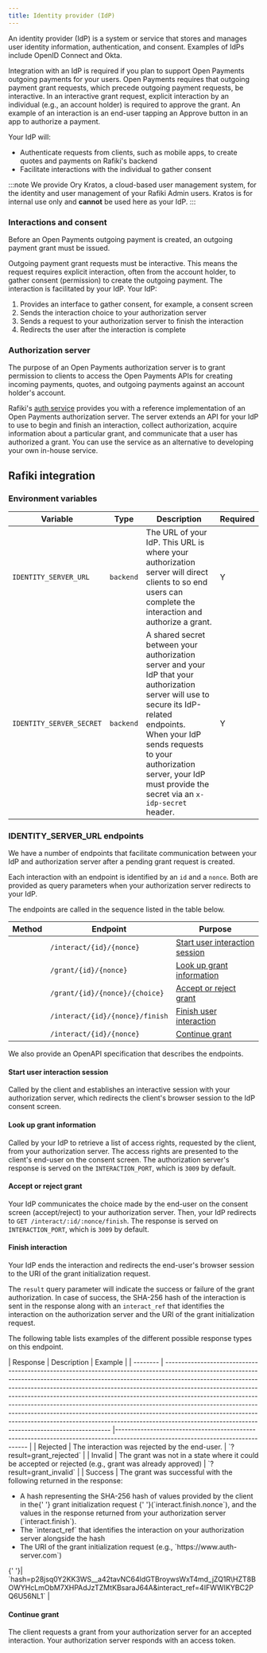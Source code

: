 ```yaml
---
title: Identity provider (IdP)
---
```



An identity provider (IdP) is a system or service that stores and manages user identity information, authentication, and consent. Examples of IdPs include OpenID Connect and Okta.

Integration with an IdP is required if you plan to support <LinkOut href="https://openpayments.dev">Open Payments</LinkOut> outgoing payments for your users. Open Payments requires that outgoing payment grant requests, which precede outgoing payment requests, be interactive. In an interactive grant request, explicit interaction by an individual (e.g., an account holder) is required to approve the grant. An example of an interaction is an end-user tapping an Approve button in an app to authorize a payment.

Your IdP will:

- Authenticate requests from clients, such as mobile apps, to create quotes and payments on Rafiki's backend
- Facilitate interactions with the individual to gather consent

:::note
We provide Ory Kratos, a cloud-based user management system, for the identity and user management of your Rafiki Admin users. Kratos is for internal use only and **cannot** be used here as your IdP.
:::

### Interactions and consent

Before an Open Payments outgoing payment is created, an outgoing payment grant must be issued.

Outgoing payment grant requests must be interactive. This means the request requires explicit interaction, often from the account holder, to gather consent (permission) to create the outgoing payment. The interaction is facilitated by your IdP. Your IdP:

1. Provides an interface to gather consent, for example, a consent screen
2. Sends the interaction choice to your authorization server
3. Sends a request to your authorization server to finish the interaction
4. Redirects the user after the interaction is complete

### Authorization server

The purpose of an Open Payments authorization server is to grant permission to clients to access the Open Payments APIs for creating incoming payments, quotes, and outgoing payments against an account holder's account.

Rafiki's [auth service](/integration/services/auth-service) provides you with a reference implementation of an Open Payments authorization server. The server extends an API for your IdP to use to begin and finish an interaction, collect authorization, acquire information about a particular grant, and communicate that a user has authorized a grant. You can use the service as an alternative to developing your own in-house service.

## Rafiki integration

### Environment variables

| Variable                 | Type      | Description                                                                                                                                                                                                                                                               | Required |
| ------------------------ | --------- | ------------------------------------------------------------------------------------------------------------------------------------------------------------------------------------------------------------------------------------------------------------------------- | -------- |
| `IDENTITY_SERVER_URL`    | `backend` | The URL of your IdP. This URL is where your authorization server will direct clients to so end users can complete the interaction and authorize a grant.                                                                                                                  | Y        |
| `IDENTITY_SERVER_SECRET` | `backend` | A shared secret between your authorization server and your IdP that your authorization server will use to secure its IdP-related endpoints.<br/>When your IdP sends requests to your authorization server, your IdP must provide the secret via an `x-idp-secret` header. | Y        |

### IDENTITY_SERVER_URL endpoints

We have a number of endpoints that facilitate communication between your IdP and authorization server after a pending grant request is created.

Each interaction with an endpoint is identified by an `id` and a `nonce`. Both are provided as query parameters when your authorization server redirects to your IdP.

The endpoints are called in the sequence listed in the table below.

| Method                                               | Endpoint                        | Purpose                                                           |
| ---------------------------------------------------- | ------------------------------- | ----------------------------------------------------------------- |
| <Badge text="GET" variant="note" size="medium"/>     | `/interact/{id}/{nonce}`        | [Start user interaction session](#start-user-interaction-session) |
| <Badge text="GET" variant="note" size="medium"/>     | `/grant/{id}/{nonce}`           | [Look up grant information](#look-up-grant-information)           |
| <Badge text="GET" variant="note" size="medium"/>     | `/grant/{id}/{nonce}/{choice}`  | [Accept or reject grant](#accept-or-reject-grant)                 |
| <Badge text="GET" variant="note" size="medium"/>     | `/interact/{id}/{nonce}/finish` | [Finish user interaction](#finish-interaction)                    |
| <Badge text="POST" variant="success" size="medium"/> | `/interact/{id}/{nonce}`        | [Continue grant](#continue-grant)                                 |

We also provide an <LinkOut href="https://github.com/interledger/rafiki/blob/main/packages/auth/src/openapi/specs/id-provider.yaml">OpenAPI specification</LinkOut> that describes the endpoints.

#### Start user interaction session

Called by the client and establishes an interactive session with your authorization server, which redirects the client's browser session to the IdP consent screen.

#### Look up grant information

Called by your IdP to retrieve a list of access rights, requested by the client, from your authorization server. The access rights are presented to the client's end-user on the consent screen. The authorization server's response is served on the `INTERACTION_PORT`, which is `3009` by default.

#### Accept or reject grant

Your IdP communicates the choice made by the end-user on the consent screen (accept/reject) to your authorization server. Then, your IdP redirects to `GET /interact/:id/:nonce/finish`. The response is served on `INTERACTION_PORT`, which is `3009` by default.

#### Finish interaction

Your IdP ends the interaction and redirects the end-user's browser session to the URI of the <LinkOut href="https://openpayments.dev/apis/auth-server/operations/post-request/">grant initialization request</LinkOut>.

The `result` query parameter will indicate the success or failure of the grant authorization. In case of success, the SHA-256 hash of the interaction is sent in the response along with an `interact_ref` that identifies the interaction on the authorization server and the URI of the grant initialization request.

The following table lists examples of the different possible response types on this endpoint.

<div class='wide-table'>
  | Response | Description | Example | 
  | -------- | ------------------------------------------------------------------------------------------------------------------------------------------------------------------------------------------------------------------------------------------------------------------------------------------------------------------------------------------------------------------------------------------------------------------------------------------------------------------------------------------------------------------------------------------------------------------------------------------------------------------------------- |-------------------------------------------------------------------------------------------------------------------------------- | 
  | Rejected | The interaction was rejected by the end-user. | `?result=grant_rejected` | 
  | Invalid | The grant was not in a state where it could be accepted or rejected (e.g., grant was already approved) | `?result=grant_invalid` | 
  | Success | The grant was successful with the following returned in the response: <br /><ul><li> A hash representing the SHA-256 hash of values provided by the client in the{' '}<LinkOut href='https://openpayments.dev/apis/auth-server/operations/post-request/'> grant initialization request </LinkOut>{' '}(`interact.finish.nonce`), and the values in the response returned from your authorization server (`interact.finish`).</li><li>The `interact_ref` that identifies the interaction on your authorization server alongside the hash</li><li>The URI of the grant initialization request (e.g., `https://www.auth-server.com`)</li></ul>{' '}| `hash=p28jsq0Y2KK3WS__a42tavNC64ldGTBroywsWxT4md_jZQ1R\HZT8BOWYHcLmObM7XHPAdJzTZMtKBsaraJ64A&interact_ref=4IFWWIKYBC2PQ6U56NL1` |
</div>

#### Continue grant

The client requests a grant from your authorization server for an accepted interaction. Your authorization server responds with an <LinkOut href="https://openpayments.dev/apis/auth-server/operations/post-continue/">access token</LinkOut>.
